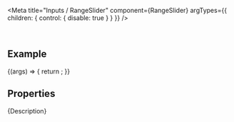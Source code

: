 
<Meta
  title="Inputs / RangeSlider"
  component={RangeSlider}
  argTypes={{
    children: { control: { disable: true } }
  }}
/>

<DocsHeader since="0.13.0" />

<br />

## Example

<Canvas>
  <Story name="Default">
    {(args) => {
      return <RangeSlider {...args} />;
    }}
  </Story>
</Canvas>

## Properties

<ArgsTableWithNote story="Default" />

<Markdown>{Description}</Markdown>

<Footer />
